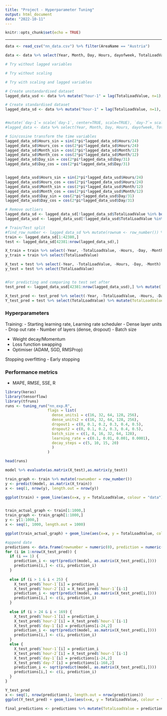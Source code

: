 ---
title: "Project - Hyperparameter Tuning"
output: html_document
date: "2022-10-11"
---

```{r setup, include=FALSE}
knitr::opts_chunk$set(echo = TRUE)
```

------------------------------------------
```{r, NN}
data <- read_csv("nn_data.csv") %>% filter(AreaName == "Austria")

data <- data %>% select(Year, Month, Day, Hours, dayofweek, TotalLoadValue)

# Try without lagged variables

# Try without scaling

# Try with scaling and lagged variables

# Create unstandardised dataset
lagged_data_usd <- data %>% mutate("hour-1" = lag(TotalLoadValue, n=1), "hour-2" = lag(TotalLoadValue, n=2) ,"day-1" = lag(TotalLoadValue, n=24), "day-7" = lag(TotalLoadValue, n=168)) %>% select(Year, Month, Day, Hours, dayofweek, TotalLoadValue, `day-1`, `day-7`, `hour-1`, `hour-2`) %>% tail(-168)

# Create standardised dataset
lagged_data_sd <- data %>% mutate("hour-1" = lag(TotalLoadValue, n=1), "hour-2" = lag(TotalLoadValue, n=2) ,"day-1" = lag(TotalLoadValue, n=24), "day-7" = lag(TotalLoadValue, n=168)) %>% select(Year, Month, Day, Hours, dayofweek, TotalLoadValue, `day-1`, `day-7`, `hour-1`, `hour-2`) %>% mutate(`day-1`= sqrt(`day-1`), `day-7`= sqrt(`day-7`), `hour-1`= sqrt(`hour-1`), `hour-2`= sqrt(`hour-2`)) %>% tail(-168)


#mutate(`day-1`= scale(`day-1`, center=TRUE, scale=TRUE), `day-7`= scale(`day-7`, center=TRUE, scale=TRUE), `hour-1`= scale(`hour-1`, center=TRUE, scale=TRUE), `hour-2`= scale(`hour-2`, center=TRUE, scale=TRUE)) %>% tail(-168)
#lagged_data <- data %>% select(Year, Month, Day, Hours, dayofweek, TotalLoadValue)

# Sin/cosine transform the time variables
lagged_data_sd$Hours_sin = sin(2*pi*lagged_data_sd$Hours/24)
lagged_data_sd$Hours_cos = cos(2*pi*lagged_data_sd$Hours/24)
lagged_data_sd$Month_sin = cos(2*pi*lagged_data_sd$Month/12)
lagged_data_sd$Month_cos = cos(2*pi*lagged_data_sd$Month/12)
lagged_data_sd$Day_sin = cos(2*pi*lagged_data_sd$Day/31)
lagged_data_sd$Day_cos = cos(2*pi*lagged_data_sd$Day/31)


lagged_data_usd$Hours_sin = sin(2*pi*lagged_data_usd$Hours/24)
lagged_data_usd$Hours_cos = cos(2*pi*lagged_data_usd$Hours/24)
lagged_data_usd$Month_sin = cos(2*pi*lagged_data_usd$Month/12)
lagged_data_usd$Month_cos = cos(2*pi*lagged_data_usd$Month/12)
lagged_data_usd$Day_sin = cos(2*pi*lagged_data_usd$Day/31)
lagged_data_usd$Day_cos = cos(2*pi*lagged_data_usd$Day/31)

# Remove outliers
lagged_data_sd <- lagged_data_sd[!lagged_data_sd$TotalLoadValue %in% boxplot.stats(lagged_data_sd$TotalLoadValue)$out,]
lagged_data_usd <- lagged_data_usd[!lagged_data_usd$TotalLoadValue %in% boxplot.stats(lagged_data_usd$TotalLoadValue)$out,]

# Train/Test split
#find_row_number <- lagged_data_sd %>% mutate(rownum <- row_number()) %>% filter(Year == 2019, Month == 10, Day == 19)
train <- lagged_data_sd[1:42380,] 
test <- lagged_data_sd[42381:nrow(lagged_data_sd),]

X_train = train %>% select(-Year, -TotalLoadValue, -Hours, -Day, -Month)
y_train = train %>% select(TotalLoadValue)

X_test = test %>% select(-Year, -TotalLoadValue, -Hours, -Day, -Month)
y_test = test %>% select(TotalLoadValue)


#For predicting and comparing to test set after
test_pred <- lagged_data_usd[42381:nrow(lagged_data_usd),] %>% mutate(`day-1`= sqrt(`day-1`), `day-7`= sqrt(`day-7`), `hour-1`= sqrt(`hour-1`), `hour-2`= sqrt(`hour-2`))

X_test_pred <- test_pred %>% select(-Year, -TotalLoadValue, -Hours, -Day, -Month)
Y_test_pred = test %>% select(TotalLoadValue) %>% mutate(TotalLoadValue = sqrt(TotalLoadValue))
```


### Hyperparameters
Training:
- Starting learning rate, Learning rate scheduler
- Dense layer units
- Drop out rate
- Number of layers (dense, dropout)
- Batch size

- Weight decay/Momentum
- Loss function swapping
- Optimiser (ADAM, SGD, RMSProp)

Stopping overfitting
- Early stopping 

### Performance metrics 
- MAPE, RMSE, SSE, R

```{r, hyperparameter tuning}
library(keras)
library(tensorflow)
library(tfruns)
runs <- tuning_run("nn_exp.R",
                   flags = list(
                     dense_units1 = c(16, 32, 64, 128, 256),
                     dense_units2 = c(16, 32, 64, 128, 256),
                     dropout1 = c(0, 0.1, 0.2, 0.3, 0.4, 0.5),
                     dropout2 = c(0, 0.1, 0.2, 0.3, 0.4, 0.5),
                     batch_size = c(1, 8, 16, 32, 64, 128),
                     learning_rate = c(0.1, 0.01, 0.001, 0.0001),
                     decay_steps = c(5, 10, 15, 20)
                     )
                   )

head(runs)

```


```{r, test_eval}
model %>% evaluate(as.matrix(X_test),as.matrix(y_test))
```

```{r}
train_graph <- train %>% mutate(rownumber = row_number())
y <- predict(model, as.matrix(X_train))
x <- seq(1, nrow(y), length.out = nrow(y))

ggplot(train) + geom_line(aes(x=x, y = TotalLoadValue, colour = "data"), size = 0.1) + geom_line(data = data.frame(train_graph$rownumber,y), aes(x=train_graph$rownumber, y=y, colour="prediction"), size = 0.1)


train_actual_graph <- train[1:1000,]
train_graph <- train_graph[1:1000,]
y <- y[1:1000,]
x <- seq(1, 1000, length.out = 1000)

ggplot(train_actual_graph) + geom_line(aes(x=x, y = TotalLoadValue, colour = "data")) + geom_line(data = data.frame(train_graph$rownumber,y), aes(x=train_graph$rownumber, y=y, colour="prediction"))

```

```{r}
#append date
predictions <- data.frame(rownumber = numeric(0), prediction = numeric(0))
for (i in 1:nrow(X_test_pred)) {
  if (i == 1) {
    prediction_i <- sqrt(predict(model, as.matrix(X_test_pred[i,])))
    predictions[i,] <- c(i, prediction_i)
  }
  
  else if (i > 1 & i < 25) {
    X_test_pred$`hour-1`[i] = prediction_i
    X_test_pred$`hour-2`[i] = X_test_pred$`hour-1`[i-1]
    prediction_i <- sqrt(predict(model, as.matrix(X_test_pred[i,])))
    predictions[i,] <- c(i, prediction_i)
  }
  
  else if (i > 24 & i < 169) {
    X_test_pred$`hour-1`[i] = prediction_i
    X_test_pred$`hour-2`[i] = X_test_pred$`hour-1`[i-1]
    X_test_pred$`day-1`[i] = predictions[i-24,2]
    prediction_i <- sqrt(predict(model, as.matrix(X_test_pred[i,])))
    predictions[i,] <- c(i, prediction_i)
  }
  else {
    X_test_pred$`hour-1`[i] = prediction_i
    X_test_pred$`hour-2`[i] = X_test_pred$`hour-1`[i-1]
    X_test_pred$`day-1`[i] = predictions[i-24,2]
    X_test_pred$`day-7`[i] = predictions[i-168,2]
    prediction_i <- sqrt(predict(model, as.matrix(X_test_pred[i,])))
    predictions[i,] <- c(i, prediction_i)
  }
}

Y_test_pred
x <- seq(1, nrow(predictions), length.out = nrow(predictions))
ggplot(Y_test_pred) + geom_line(aes(x=x, y = TotalLoadValue, colour = "data")) + geom_line(data = final_predictions, aes(x=rownumber, y=prediction, colour="prediction"))

final_predictions <- predictions %>% mutate(TotalLoadValue = prediction^2) %>% select(TotalLoadValue)
```



